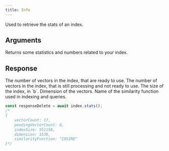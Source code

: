 ```yaml
---
title: Info
---
```


Used to retrieve the stats of an index.

## Arguments

<ResponseField name="IDs" type="string[] | number[]" required>
  Returns some statistics and numbers related to your index.
</ResponseField>

## Response

<ResponseField name="vectorCount" type="number" required>
  The number of vectors in the index, that are ready to use.
</ResponseField>
<ResponseField name="pendingVectorCount" type="number" required>
  The number of vectors in the index, that is still processing and not ready to
  use.
</ResponseField>
<ResponseField name="indexSize" type="number" required>
  The size of the index, in `b`.
</ResponseField>
<ResponseField name="dimension" type="number" required>
  Dimension of the vectors.
</ResponseField>
<ResponseField name="similarityFunction" type="string" required>
  Name of the similarity function used in indexing and queries.
</ResponseField>

<RequestExample>

```typescript Basic
const responseDelete = await index.stats();
/*
{ 
	vectorCount: 17,
 	pendingVectorCount: 0,
	indexSize: 551158,
    dimension: 1536,
    similarityFunction: "COSINE"
}*/
```

</RequestExample>
